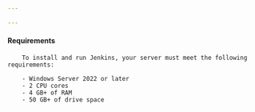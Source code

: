 ```yaml
---

---
```


#### Requirements

        To install and run Jenkins, your server must meet the following requirements:

        - Windows Server 2022 or later
        - 2 CPU cores
        - 4 GB+ of RAM
        - 50 GB+ of drive space